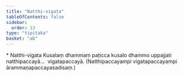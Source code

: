 ```yaml
---
title: "Natthi-vigata"
tableOfContents: false
sidebar:
  order: 13
type: "tipitaka"
basket: "ab"
---
```



<DynamicBreadcrumb />

<Paragraph type="center">
* Natthi-vigata
</Paragraph>

<Division number="19">

<Paragraph number="171">
Kusalaṃ dhammaṃ paṭicca kusalo dhammo uppajjati natthipaccayā…  vigatapaccayā. (Natthipaccayampi vigatapaccayampi ārammaṇapaccayasadisaṃ.)
</Paragraph>
</Division>